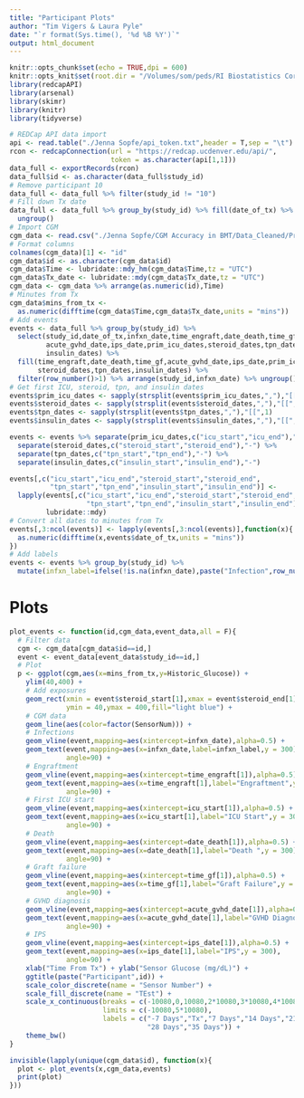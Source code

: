 ```yaml
---
title: "Participant Plots"
author: "Tim Vigers & Laura Pyle"
date: "`r format(Sys.time(), '%d %B %Y')`"
output: html_document
---
```


```r
knitr::opts_chunk$set(echo = TRUE,dpi = 600)
knitr::opts_knit$set(root.dir = "/Volumes/som/peds/RI Biostatistics Core/Shared/Shared Projects/Laura/BDC/Projects")
library(redcapAPI)
library(arsenal)
library(skimr)
library(knitr)
library(tidyverse)
```

```r
# REDCap API data import
api <- read.table("./Jenna Sopfe/api_token.txt",header = T,sep = "\t")
rcon <- redcapConnection(url = "https://redcap.ucdenver.edu/api/",
                         token = as.character(api[1,1]))
data_full <- exportRecords(rcon)
data_full$id <- as.character(data_full$study_id)
# Remove participant 10
data_full <- data_full %>% filter(study_id != "10")
# Fill down Tx date
data_full <- data_full %>% group_by(study_id) %>% fill(date_of_tx) %>%
  ungroup()
# Import CGM
cgm_data <- read.csv("./Jenna Sopfe/CGM Accuracy in BMT/Data_Cleaned/Prospective HSCT CGM Data Updated 6.24.19 FULL DATA SET.csv")
# Format columns
colnames(cgm_data)[1] <- "id"
cgm_data$id <- as.character(cgm_data$id)
cgm_data$Time <- lubridate::mdy_hm(cgm_data$Time,tz = "UTC")
cgm_data$Tx_date <- lubridate::mdy(cgm_data$Tx_date,tz = "UTC")
cgm_data <- cgm_data %>% arrange(as.numeric(id),Time)
# Minutes from Tx
cgm_data$mins_from_tx <- 
  as.numeric(difftime(cgm_data$Time,cgm_data$Tx_date,units = "mins"))
# Add events
events <- data_full %>% group_by(study_id) %>%
  select(study_id,date_of_tx,infxn_date,time_engraft,date_death,time_gf,
         acute_gvhd_date,ips_date,prim_icu_dates,steroid_dates,tpn_dates,
         insulin_dates) %>%
  fill(time_engraft,date_death,time_gf,acute_gvhd_date,ips_date,prim_icu_dates,
       steroid_dates,tpn_dates,insulin_dates) %>%
  filter(row_number()>1) %>% arrange(study_id,infxn_date) %>% ungroup()
# Get first ICU, steroid, tpn, and insulin dates
events$prim_icu_dates <- sapply(strsplit(events$prim_icu_dates,","),"[[",1)
events$steroid_dates <- sapply(strsplit(events$steroid_dates,","),"[[",1)
events$tpn_dates <- sapply(strsplit(events$tpn_dates,","),"[[",1)
events$insulin_dates <- sapply(strsplit(events$insulin_dates,","),"[[",1)

events <- events %>% separate(prim_icu_dates,c("icu_start","icu_end"),"-") %>%
  separate(steroid_dates,c("steroid_start","steroid_end"),"-") %>%
  separate(tpn_dates,c("tpn_start","tpn_end"),"-") %>%
  separate(insulin_dates,c("insulin_start","insulin_end"),"-")

events[,c("icu_start","icu_end","steroid_start","steroid_end",
          "tpn_start","tpn_end","insulin_start","insulin_end")] <- 
  lapply(events[,c("icu_start","icu_end","steroid_start","steroid_end",
                   "tpn_start","tpn_end","insulin_start","insulin_end")],
         lubridate::mdy)
# Convert all dates to minutes from Tx
events[,3:ncol(events)] <- lapply(events[,3:ncol(events)],function(x){
  as.numeric(difftime(x,events$date_of_tx,units = "mins"))
})
# Add labels
events <- events %>% group_by(study_id) %>%
  mutate(infxn_label=ifelse(!is.na(infxn_date),paste("Infection",row_number()),NA))
```

# Plots

```r
plot_events <- function(id,cgm_data,event_data,all = F){
  # Filter data
  cgm <- cgm_data[cgm_data$id==id,]
  event <- event_data[event_data$study_id==id,]
  # Plot
  p <- ggplot(cgm,aes(x=mins_from_tx,y=Historic_Glucose)) + 
    ylim(40,400) +
    # Add exposures
    geom_rect(xmin = event$steroid_start[1],xmax = event$steroid_end[1],
              ymin = 40,ymax = 400,fill="light blue") +
    # CGM data
    geom_line(aes(color=factor(SensorNum))) +
    # Infections
    geom_vline(event,mapping=aes(xintercept=infxn_date),alpha=0.5) + 
    geom_text(event,mapping=aes(x=infxn_date,label=infxn_label,y = 300),
              angle=90) + 
    # Engraftment
    geom_vline(event,mapping=aes(xintercept=time_engraft[1]),alpha=0.5) + 
    geom_text(event,mapping=aes(x=time_engraft[1],label="Engraftment",y = 300),
              angle=90) + 
    # First ICU start
    geom_vline(event,mapping=aes(xintercept=icu_start[1]),alpha=0.5) + 
    geom_text(event,mapping=aes(x=icu_start[1],label="ICU Start",y = 300),
              angle=90) + 
    # Death
    geom_vline(event,mapping=aes(xintercept=date_death[1]),alpha=0.5) + 
    geom_text(event,mapping=aes(x=date_death[1],label="Death ",y = 300),
              angle=90) + 
    # Graft failure
    geom_vline(event,mapping=aes(xintercept=time_gf[1]),alpha=0.5) + 
    geom_text(event,mapping=aes(x=time_gf[1],label="Graft Failure",y = 300),
              angle=90) +
    # GVHD diagnosis
    geom_vline(event,mapping=aes(xintercept=acute_gvhd_date[1]),alpha=0.5) + 
    geom_text(event,mapping=aes(x=acute_gvhd_date[1],label="GVHD Diagnosis",y = 300),
              angle=90) +
    # IPS
    geom_vline(event,mapping=aes(xintercept=ips_date[1]),alpha=0.5) + 
    geom_text(event,mapping=aes(x=ips_date[1],label="IPS",y = 300),
              angle=90) +
    xlab("Time From Tx") + ylab("Sensor Glucose (mg/dL)") + 
    ggtitle(paste("Participant",id)) +
    scale_color_discrete(name = "Sensor Number") + 
    scale_fill_discrete(name = "TEst") + 
    scale_x_continuous(breaks = c(-10080,0,10080,2*10080,3*10080,4*10080,5*10080),
                       limits = c(-10080,5*10080),
                       labels = c("-7 Days","Tx","7 Days","14 Days","21 Days",
                                  "28 Days","35 Days")) +
    theme_bw()
}
```

```r
invisible(lapply(unique(cgm_data$id), function(x){
  plot <- plot_events(x,cgm_data,events)
  print(plot)
}))
```